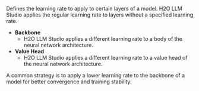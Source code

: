 Defines the learning rate to apply to certain layers of a model. H2O LLM Studio applies the regular learning rate to layers without a specified learning rate.

- **Backbone**
  - H2O LLM Studio applies a different learning rate to a body of the neural network architecture. 
- **Value Head**
  - H2O LLM Studio applies a different learning rate to a value head of the neural network architecture. 

A common strategy is to apply a lower learning rate to the backbone of a model for better convergence and training stability.
